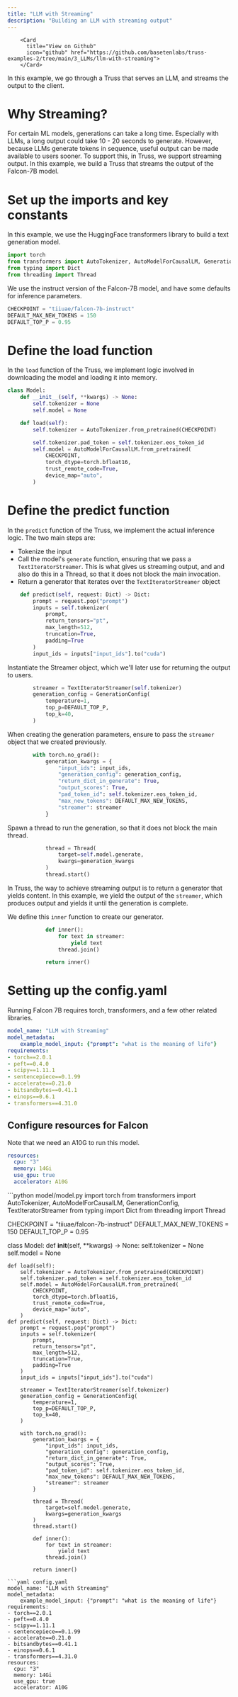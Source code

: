 ```yaml
---
title: "LLM with Streaming"
description: "Building an LLM with streaming output"
---
```



        <Card
          title="View on Github"
          icon="github" href="https://github.com/basetenlabs/truss-examples-2/tree/main/3_LLMs/llm-with-streaming">
        </Card>

In this example, we go through a Truss that serves an LLM, and streams the output to the client.

# Why Streaming?

For certain ML models, generations can take a long  time. Especially with LLMs, a long output could take
10 - 20 seconds to generate. However, because LLMs generate tokens in sequence, useful output can be
made available to users sooner. To support this, in Truss, we support streaming output. In this example,
we build a Truss that streams the output of the Falcon-7B model.

# Set up the imports and key constants

In this example, we use the HuggingFace transformers library to build a text generation model.

```python model/model.py
import torch
from transformers import AutoTokenizer, AutoModelForCausalLM, GenerationConfig, TextIteratorStreamer
from typing import Dict
from threading import Thread

```
We use the instruct version of the Falcon-7B model, and have some defaults
for inference parameters.

```python model/model.py
CHECKPOINT = "tiiuae/falcon-7b-instruct"
DEFAULT_MAX_NEW_TOKENS = 150
DEFAULT_TOP_P = 0.95


```
# Define the load function

In the `load` function of the Truss, we implement logic
involved in downloading the model and loading it into memory.

```python model/model.py
class Model:
    def __init__(self, **kwargs) -> None:
        self.tokenizer = None
        self.model = None

    def load(self):
        self.tokenizer = AutoTokenizer.from_pretrained(CHECKPOINT)
```


```python model/model.py
        self.tokenizer.pad_token = self.tokenizer.eos_token_id
        self.model = AutoModelForCausalLM.from_pretrained(
            CHECKPOINT,
            torch_dtype=torch.bfloat16,
            trust_remote_code=True,
            device_map="auto",
        )
```
# Define the predict function

In the `predict` function of the Truss, we implement the actual
inference logic. The two main steps are:
* Tokenize the input
* Call the model's `generate` function, ensuring that we pass a
`TextIteratorStreamer`. This is what gives us streaming output, and
and also do this in a Thread, so that it does not block the main
invocation.
* Return a generator that iterates over the `TextIteratorStreamer` object

```python model/model.py
    def predict(self, request: Dict) -> Dict:
        prompt = request.pop("prompt")
        inputs = self.tokenizer(
            prompt,
            return_tensors="pt",
            max_length=512,
            truncation=True,
            padding=True
        )
        input_ids = inputs["input_ids"].to("cuda")

```
Instantiate the Streamer object, which we'll later use for
returning the output to users.

```python model/model.py
        streamer = TextIteratorStreamer(self.tokenizer)
        generation_config = GenerationConfig(
            temperature=1,
            top_p=DEFAULT_TOP_P,
            top_k=40,
        )

```
When creating the generation parameters, ensure to pass the `streamer` object
that we created previously.

```python model/model.py
        with torch.no_grad():
            generation_kwargs = {
                "input_ids": input_ids,
                "generation_config": generation_config,
                "return_dict_in_generate": True,
                "output_scores": True,
                "pad_token_id": self.tokenizer.eos_token_id,
                "max_new_tokens": DEFAULT_MAX_NEW_TOKENS,
                "streamer": streamer
            }

```
Spawn a thread to run the generation, so that it does not block the main
thread.

```python model/model.py
            thread = Thread(
                target=self.model.generate,
                kwargs=generation_kwargs
            )
            thread.start()

```
In Truss, the way to achieve streaming output is to return a generator
that yields content. In this example, we yield the output of the `streamer`,
which produces output and yields it until the generation is complete.

We define this `inner` function to create our generator.

```python model/model.py
            def inner():
                for text in streamer:
                    yield text
                thread.join()

            return inner()
```

# Setting up the config.yaml

Running Falcon 7B requires torch, transformers,
and a few other related libraries.

```yaml config.yaml
model_name: "LLM with Streaming"
model_metadata:
    example_model_input: {"prompt": "what is the meaning of life"}
requirements:
- torch==2.0.1
- peft==0.4.0
- scipy==1.11.1
- sentencepiece==0.1.99
- accelerate==0.21.0
- bitsandbytes==0.41.1
- einops==0.6.1
- transformers==4.31.0
```
## Configure resources for Falcon

Note that we need an A10G to run this model.

```yaml config.yaml
resources:
  cpu: "3"
  memory: 14Gi
  use_gpu: true
  accelerator: A10G
```

<RequestExample>
```python model/model.py
import torch
from transformers import AutoTokenizer, AutoModelForCausalLM, GenerationConfig, TextIteratorStreamer
from typing import Dict
from threading import Thread

CHECKPOINT = "tiiuae/falcon-7b-instruct"
DEFAULT_MAX_NEW_TOKENS = 150
DEFAULT_TOP_P = 0.95


class Model:
    def __init__(self, **kwargs) -> None:
        self.tokenizer = None
        self.model = None

    def load(self):
        self.tokenizer = AutoTokenizer.from_pretrained(CHECKPOINT)
        self.tokenizer.pad_token = self.tokenizer.eos_token_id
        self.model = AutoModelForCausalLM.from_pretrained(
            CHECKPOINT,
            torch_dtype=torch.bfloat16,
            trust_remote_code=True,
            device_map="auto",
        )
    def predict(self, request: Dict) -> Dict:
        prompt = request.pop("prompt")
        inputs = self.tokenizer(
            prompt,
            return_tensors="pt",
            max_length=512,
            truncation=True,
            padding=True
        )
        input_ids = inputs["input_ids"].to("cuda")

        streamer = TextIteratorStreamer(self.tokenizer)
        generation_config = GenerationConfig(
            temperature=1,
            top_p=DEFAULT_TOP_P,
            top_k=40,
        )

        with torch.no_grad():
            generation_kwargs = {
                "input_ids": input_ids,
                "generation_config": generation_config,
                "return_dict_in_generate": True,
                "output_scores": True,
                "pad_token_id": self.tokenizer.eos_token_id,
                "max_new_tokens": DEFAULT_MAX_NEW_TOKENS,
                "streamer": streamer
            }

            thread = Thread(
                target=self.model.generate,
                kwargs=generation_kwargs
            )
            thread.start()

            def inner():
                for text in streamer:
                    yield text
                thread.join()

            return inner()
```
```yaml config.yaml
model_name: "LLM with Streaming"
model_metadata:
    example_model_input: {"prompt": "what is the meaning of life"}
requirements:
- torch==2.0.1
- peft==0.4.0
- scipy==1.11.1
- sentencepiece==0.1.99
- accelerate==0.21.0
- bitsandbytes==0.41.1
- einops==0.6.1
- transformers==4.31.0
resources:
  cpu: "3"
  memory: 14Gi
  use_gpu: true
  accelerator: A10G
```
</RequestExample>
